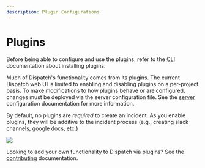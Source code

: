 ```yaml
---
description: Plugin Configurations
---
```


# Plugins

Before being able to configure and use the plugins, refer to the [CLI](../cli.md#plugins) documentation about installing plugins.

Much of Dispatch's functionality comes from its plugins. The current Dispatch web UI is limited to enabling and disabling plugins on a per-project basis. To make modifications to how plugins behave or are configured, changes must be deployed via the server configuration file. See the [server](../server.md) configuration documentation for more information.

By default, no plugins are _required_ to create an incident. As you enable plugins, they will be additive to the incident process (e.g., creating slack channels, google docs, etc.)

![](/img/admin-ui-incident-plugins.png)

Looking to add your own functionality to Dispatch via plugins? See the [contributing](../../contributing/plugins/introduction.md) documentation.
